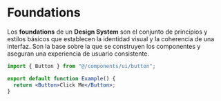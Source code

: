 # Foundations

Los **foundations** de un **Design System** son el conjunto de principios y estilos básicos que establecen la identidad visual y la coherencia de una interfaz. Son la base sobre la que se construyen los componentes y aseguran una experiencia de usuario consistente.

```jsx
import { Button } from "@/components/ui/button";

export default function Example() {
  return <Button>Click Me</Button>;
}
```
